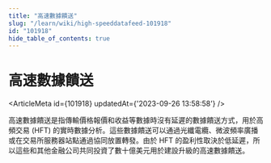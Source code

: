 ```yaml
---
title: "高速數據饋送"
slug: "/learn/wiki/high-speeddatafeed-101918"
id: "101918"
hide_table_of_contents: true
---
```



# 高速數據饋送

<ArticleMeta id={101918} updatedAt={'2023-09-26 13:58:58'} />
<div className='border-solid border-b border-t-0 my-4 border-[var(--ifm-color-gray-300)]' />

高速數據饋送是指傳輸價格報價和收益等數據時沒有延遲的數據饋送方式，用於高頻交易 (HFT) 的實時數據分析。這些數據饋送可以通過光纖電纜、微波頻率廣播或在交易所服務器站點通過協同放置轉發。由於 HFT 的盈利性取決於低延遲，所以這些和其他金融公司共同投資了數十億美元用於建設升級的高速數據饋送。
